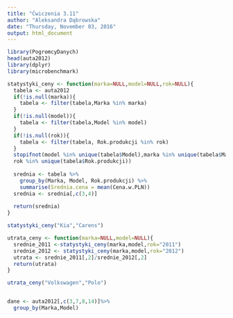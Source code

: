 ---
title: "Ćwiczenia 3.11"
author: "Aleksandra Dąbrowska"
date: "Thursday, November 03, 2016"
output: html_document
---

```{r}
library(PogromcyDanych)
head(auta2012)
library(dplyr)
library(microbenchmark)

statystyki_ceny <- function(marka=NULL,model=NULL,rok=NULL){
  tabela <- auta2012
  if(!is.null(marka)){
    tabela <- filter(tabela,Marka %in% marka)
  } 
  if(!is.null(model)){
    tabela <- filter(tabela,Model %in% model)
  }
  if(!is.null(rok)){
    tabela <- filter(tabela, Rok.produkcji %in% rok)
  }
  stopifnot(model %in% unique(tabela$Model),marka %in% unique(tabela$Marka), 
  rok %in% unique(tabela$Rok.produkcji))
  
  srednia <- tabela %>%
    group_by(Marka, Model, Rok.produkcji) %>%
    summarise(Srednia.cena = mean(Cena.w.PLN))
  srednia <- srednia[,c(3,4)]
  
  return(srednia)
}

statystyki_ceny("Kia","Carens")

utrata_ceny <- function(marka=NULL,model=NULL){
  srednie_2011 <-statystyki_ceny(marka,model,rok="2011")
  srednie_2012 <- statystyki_ceny(marka,model,rok="2012")
  utrata <- srednie_2011[,2]/srednie_2012[,2]
  return(utrata)
}

utrata_ceny("Volkswagen","Polo")


dane <- auta2012[,c(3,7,8,14)]%>%
  group_by(Marka,Model) 


```

